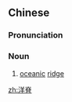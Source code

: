 ==Chinese==
{{zh-forms}}

===Pronunciation===
{{zh-pron
|m=yángjǐ
|c=joeng4 zek3
|cat=n
}}

===Noun===
{{zh-noun}}

# [[oceanic]] [[ridge]]

[[zh:洋脊]]